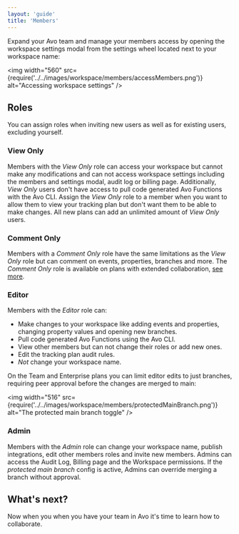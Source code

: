 ```yaml
---
layout: 'guide'
title: 'Members'
---
```



Expand your Avo team and manage your members access by opening the workspace settings modal from the settings wheel located next to your workspace name:

<img
  width="560"
  src={require('../../images/workspace/members/accessMembers.png')}
  alt="Accessing workspace settings"
/>

## Roles

You can assign roles when inviting new users as well as for existing users, excluding yourself.

### View Only

Members with the _View Only_ role can access your workspace but cannot make any modifications and can not access workspace settings including the members and settings modal, audit log or billing page. Additionally, _View Only_ users don't have access to pull code generated Avo Functions with the Avo CLI. Assign the _View Only_ role to a member when you want to allow them to view your tracking plan but don't want them to be able to make changes. All new plans can add an unlimited amount of _View Only_ users.

### Comment Only

Members with a _Comment Only_ role have the same limitations as the _View Only_ role but can comment on events, properties, branches and more. The _Comment Only_ role is available on plans with extended collaboration, [see more](https://www.avo.app/pricing).

### Editor

Members with the _Editor_ role can:

- Make changes to your workspace like adding events and properties, changing property values and opening new branches.
- Pull code generated Avo Functions using the Avo CLI.
- View other members but can not change their roles or add new ones.
- Edit the <Link passHref href="/audit/rules"><a>tracking plan audit rules</a></Link>.
- _Not_ change your workspace name.

On the Team and Enterprise plans you can limit editor edits to just branches, requiring peer approval before the changes are merged to main:

<img
  width="516"
  src={require('../../images/workspace/members/protectedMainBranch.png')}
  alt="The protected main branch toggle"
/>

### Admin

Members with the _Admin_ role can change your workspace name, publish integrations, edit other members roles and invite new members. Admins can access the Audit Log, Billing page and the Workspace permissions. If the _protected main branch_ config is active, Admins can override merging a branch without approval.

## What's next?

Now when you when you have your team in Avo it's time to <Link passHref href="/data-design/start-collaborating"><a>learn how to collaborate</a></Link>.
